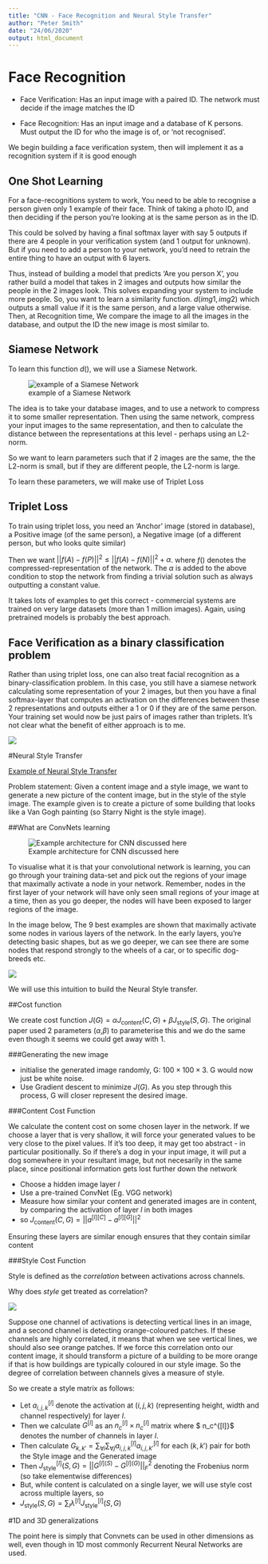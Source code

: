 ```yaml
---
title: "CNN - Face Recognition and Neural Style Transfer"
author: "Peter Smith"
date: "24/06/2020"
output: html_document
---
```


# Face Recognition

* Face Verification: Has an input image with a paired ID. The network must decide if the image matches the ID

* Face Recognition: Has an input image and a database of K persons. Must output the ID for who the image is of, or 'not recognised'.

We begin building a face verification system, then will implement it as a recognition system if it is good enough

## One Shot Learning

For a face-recognitions system to work, You need to be able to recognise a person given only 1 example of their face. Think of taking a photo ID, and then deciding if the person you're looking at is the same person as in the ID. 

This could be solved by having a final softmax layer with say 5 outputs if there are 4 people in your verification system (and 1 output for unknown). But if you need to add a person to your network, you'd need to retrain the entire thing to have an output with 6 layers.

Thus, instead of building a model that predicts 'Are you person X', you rather build a model that takes in 2 images and outputs how similar the people in the 2 images look. This solves expanding your system to include more people.
So, you want to learn a similarity function. $d(img1,img2)$ which outputs a small value if it is the same person, and a large value otherwise. Then, at Recognition time, We compare the image to all the images in the database, and output the ID the new image is most similar to. 

## Siamese Network

To learn this function $d()$, we will use a Siamese Network.

![example of a Siamese Network](Images/CNN-Siamese-Network.PNG)

The idea is to take your database images, and to use a network to compress it to some smaller representation. Then using the same network, compress your input images to the same representation, and then to calculate the distance between the representations at this level - perhaps using an L2-norm. 

So we want to learn parameters such that if 2 images are the same, the the L2-norm is small, but if they are different people, the L2-norm is large.

To learn these parameters, we will make use of Triplet Loss

## Triplet Loss

To train using triplet loss, you need an 'Anchor' image (stored in database), a Positive image (of the same person), a Negative image (of a different person, but who looks quite similar)

Then we want $||f(A) - f(P)||^2 \leq ||f(A) - f(N)||^2 + \alpha$. where $f()$ denotes the compressed-representation of the network. The $\alpha$ is added to the above condition to stop the network from finding a trivial solution such as always outputting a constant value. 

It takes lots of examples to get this correct - commercial systems are trained on very large datasets (more than 1 million images). Again, using pretrained models is probably the best approach.

## Face Verification as a binary classification problem

Rather than using triplet loss, one can also treat facial recognition as a binary-classification problem. In this case, you still have a siamese network calculating some representation of your 2 images, but then you have a final softmax-layer that computes an activation on the differences between these 2 representations and outputs either a 1 or 0 if they are of the same person. Your training set would now be just pairs of images rather than triplets. It's not clear what the benefit of either approach is to me.

![](Images/CNN - Siamese Network as binary classification.PNG)

#Neural Style Transfer

[Example of Neural Style Transfer](CNN-Neural Style Transfer Example.PNG)

Problem statement: Given a content image and a style image, we want to generate a new picture of the content image, but in the style of the style image. The example given is to create a picture of some building that looks like a Van Gogh painting (so Starry Night is the style image).

##What are ConvNets learning

![Example architecture for CNN discussed here](Images/CNN-visualising deeper layers_example_architecture.PNG)

To visualise what it is that your convolutional network is learning, you can go through your training data-set and pick out the regions of your image that maximally activate a node in your network. Remember, nodes in the first layer of your network will have only seen small regions of your image at a time, then as you go deeper, the nodes will have been exposed to larger regions of the image.

In the image below, The 9 best examples are shown that maximally activate some nodes in various layers of the network. In the early layers, you're detecting basic shapes, but as we go deeper, we can see there are some nodes that respond strongly to the wheels of a car, or to specific dog-breeds etc.

![](Images/CNN-visualising deeper layers.PNG)

We will use this intuition to build the Neural Style transfer.

##Cost function

We create cost function $J(G) = \alpha J_{\text{content}}(C,G) + \beta J_{\text{style}}(S,G)$. The original paper used 2 parameters ($\alpha$,$\beta$) to parameterise this and we do the same even though it seems we could get away with 1. 

###Generating the new image

* initialise the generated image randomly, G: $100 \times 100 \times 3$. G would now just be white noise.
* Use Gradient descent to minimize $J(G)$. As you step through this process, G will closer represent the desired image.

###Content Cost Function

We calculate the content cost on some chosen layer in the network. If we choose a layer that is very shallow, it will force your generated values to be very close to the pixel values. If it's too deep, it may get too abstract - in particular positionally. So if there's a dog in your input image, it will put a dog somewhere in your resultant image, but not necesarily in the same place, since positional information gets lost further down the network

* Choose a hidden image layer $l$
* Use a pre-trained ConvNet (Eg. VGG network)
* Measure how similar your content and generated images are in content, by comparing the activation of layer $l$ in both images
* so $J_{\text{content}}(C,G) = ||a^{[l][C]}-a^{[l][G]}||^2$

Ensuring these layers are similar enough ensures that they contain similar content

###Style Cost Function

Style is defined as the *correlation* between activations across channels.

Why does *style* get treated as correlation?

![](Images/CNN-Neural Style Transfer style description.PNG)

Suppose one channel of activations is detecting vertical lines in an image, and a second channel is detecting orange-coloured patches. If these channels are highly correlated, it means that when we see vertical lines, we should also see orange patches. If we force this correlation onto our content image, it should transform a picture of a building to be more orange if that is how buildings are typically coloured in our style image. So the degree of correlation between channels gives a measure of style.

So we create a style matrix as follows:

* Let $a_{i,j,k}^{[l]}$ denote the activation at $(i,j,k)$ (representing height, width and channel respectively) for layer $l$. 
* Then we calculate $G^{[l]}$ as an $n_c^{[l]}\times n_c^{[l]}$ matrix where $ n_c^{[l]}$ denotes the number of channels in layer $l$.
* Then calculate $G_{k,k'} = \sum_{\forall i} \sum_{\forall j} a_{i,j,k}^{[l]} a_{i,j,k'}^{[l]}$ for each $(k,k')$ pair for both the Style image and the Generated image
* Then $J^{[l]}_{\text{style}}(S,G) = ||G^{[l](S)}-G^{[l](G)}||^2_F$ denoting the Frobenius norm (so take elementwise differences)
* But, while content is calculated on a single layer, we will use style cost across multiple layers, so
*  $J_{\text{style}}(S,G) = \sum_l \lambda^{[l]}J^{[l]}_{\text{style}}(S,G)$

#1D and 3D generalizations

The point here is simply that Convnets can be used in other dimensions as well, even though in 1D most commonly Recurrent Neural Networks are used.

